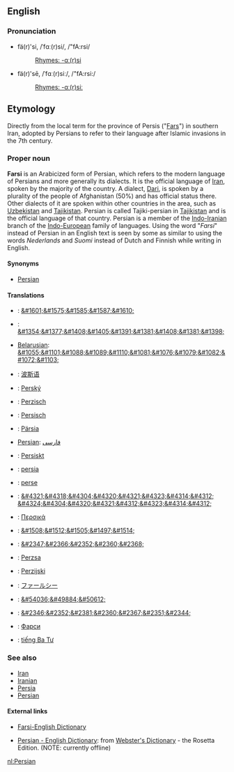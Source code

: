 ==English==
===Pronunciation===
*fä(r)'si, /ˈfɑː(r)si/, /"fA:rsi/
*:[[Rhymes:English:-ɑː(r)si|Rhymes: -ɑː(r)si]]
*fä(r)'sē, /ˈfɑː(r)siː/, /"fA:rsi:/
*:[[Rhymes:English:-ɑː(r)siː|Rhymes: -ɑː(r)siː]]

==Etymology==
Directly from the local term for the province of Persis ("[[Fars]]") in southern Iran, adopted by Persians to refer to their language after Islamic invasions in the 7th century.

===Proper noun===
'''Farsi''' is an Arabicized form of Persian, which refers to the modern language of Persians and more generally its dialects. It is the official language of [[Iran]], spoken by the majority of the country. A dialect, [[Dari]], is spoken by a plurality of the people of Afghanistan (50%) and has official status there. Other dialects of it are spoken within other countries in the area, such as [[Uzbekistan]] and [[Tajikistan]]. Persian is called Tajiki-persian in [[Tajikistan]] and is the official language of that country. Persian is a member of the [[Indo-Iranian]] branch of the [[Indo-European]] family of languages.   
Using the word "''Farsi''" instead of Persian in an English text is seen by some as similar to using the words ''Nederlands'' and ''Suomi'' instead of Dutch and Finnish while writing in English.

====Synonyms====
*[[Persian]]

====Translations====
*{{ar}}: [[&#1601;&#1575;&#1585;&#1587;&#1610;]]
*{{hy}}: [[&#1354;&#1377;&#1408;&#1405;&#1391;&#1381;&#1408;&#1381;&#1398;]]
*[[Belarusian]]: [[&#1055;&#1101;&#1088;&#1089;&#1110;&#1081;&#1076;&#1079;&#1082;&#1072;&#1103;]]
*{{zh}}: [[波斯语]]
*{{cs}}: [[Perský]]
*{{nl}}: [[Perzisch]]
*{{de}}: [[Persisch]]
*{{et}}: [[Pärsia]]
*[[Persian]]: [[فارسی]]
*{{fo}}: [[Persiskt]]
*{{fi}}: [[persia]]
*{{fr}}: [[perse]]
*{{ka}}: [[&#4321;&#4318;&#4304;&#4320;&#4321;&#4323;&#4314;&#4312;]] [[&#4324;&#4304;&#4320;&#4321;&#4312;&#4323;&#4314;&#4312;]]
*{{el}}: [[Περσικά]]
*{{he}}: [[&#1508;&#1512;&#1505;&#1497;&#1514;]]
*{{hi}}: [[&#2347;&#2366;&#2352;&#2360;&#2368;]]
*{{hu}}: [[Perzsa]]
*{{hr}}: [[Perzijski]]
*{{ja}}: [[ファールシー]]
*{{ko}}: [[&#54036;&#49884;&#50612;]]
*{{ne}}: [[&#2346;&#2352;&#2381;&#2360;&#2367;&#2351;&#2344; ]]
*{{ru}}: [[Фарси]]
*{{vi}}: [[tiếng Ba Tư]]

===See also===
*[[Iran]]
*[[Iranian]]
*[[Persia]]
*[[Persian]]

==== External links====
*[http://www.farsidic.com Farsi-English Dictionary]

*[http://www.websters-online-dictionary.org/definition/Persian-english/ Persian - English Dictionary]: from [http://www.websters-online-dictionary.org/ Webster's Dictionary] - the Rosetta Edition. (NOTE: currently offline)


[[nl:Persian]]